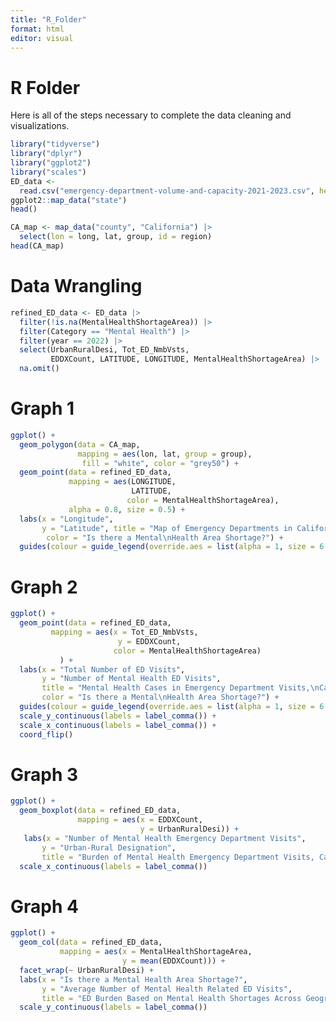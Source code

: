```yaml
---
title: "R_Folder"
format: html
editor: visual
---
```


# R Folder

Here is all of the steps necessary to complete the data cleaning and visualizations.

```r
library("tidyverse")
library("dplyr")
library("ggplot2")
library("scales")
ED_data <-
  read.csv("emergency-department-volume-and-capacity-2021-2023.csv", header = TRUE)
ggplot2::map_data("state")
head()
```

```r
CA_map <- map_data("county", "California") |>
  select(lon = long, lat, group, id = region)
head(CA_map)
```

# Data Wrangling

```r
refined_ED_data <- ED_data |>
  filter(!is.na(MentalHealthShortageArea)) |>
  filter(Category == "Mental Health") |>
  filter(year == 2022) |>
  select(UrbanRuralDesi, Tot_ED_NmbVsts, 
         EDDXCount, LATITUDE, LONGITUDE, MentalHealthShortageArea) |>
  na.omit()
```

# Graph 1

```r
ggplot() +
  geom_polygon(data = CA_map, 
               mapping = aes(lon, lat, group = group), 
                fill = "white", color = "grey50") +
  geom_point(data = refined_ED_data, 
             mapping = aes(LONGITUDE, 
                           LATITUDE, 
                          color = MentalHealthShortageArea), 
             alpha = 0.8, size = 0.5) +
  labs(x = "Longitude",
       y = "Latitude", title = "Map of Emergency Departments in California with\nMental Health Related Cases, California, 2022",
        color = "Is there a Mental\nHealth Area Shortage?") +  
  guides(colour = guide_legend(override.aes = list(alpha = 1, size = 6, shape = "square")))
```

# Graph 2

```r
ggplot() +
  geom_point(data = refined_ED_data,
         mapping = aes(x = Tot_ED_NmbVsts, 
                        y = EDDXCount,
                       color = MentalHealthShortageArea)
           ) + 
  labs(x = "Total Number of ED Visits",
       y = "Number of Mental Health ED Visits", 
       title = "Mental Health Cases in Emergency Department Visits,\nCalifornia, 2022",
       color = "Is there a Mental\nHealth Area Shortage?") +  
  guides(colour = guide_legend(override.aes = list(alpha = 1, size = 6, shape = "square"))) +
  scale_y_continuous(labels = label_comma()) +
  scale_x_continuous(labels = label_comma()) +
  coord_flip()
```

# Graph 3

```r
ggplot() +
  geom_boxplot(data = refined_ED_data,
               mapping = aes(x = EDDXCount,
                             y = UrbanRuralDesi)) +
   labs(x = "Number of Mental Health Emergency Department Visits",
       y = "Urban-Rural Designation", 
       title = "Burden of Mental Health Emergency Department Visits, California, 2022") +
  scale_x_continuous(labels = label_comma())
```

# Graph 4

```r
ggplot() +
  geom_col(data = refined_ED_data,
           mapping = aes(x = MentalHealthShortageArea,
                         y = mean(EDDXCount))) +
  facet_wrap(~ UrbanRuralDesi) +
  labs(x = "Is there a Mental Health Area Shortage?",
       y = "Average Number of Mental Health Related ED Visits",
       title = "ED Burden Based on Mental Health Shortages Across Geographic\nClassifications, California, 2022") +
  scale_y_continuous(labels = label_comma())
```
